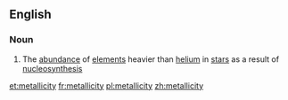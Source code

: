 ==English==

===Noun===
{{wikipedia}}
{{en-noun|metallicities}}

#{{astronomy}} The [[abundance]] of [[element]]s heavier than [[helium]] in [[star]]s as a result of [[nucleosynthesis]]

[[et:metallicity]]
[[fr:metallicity]]
[[pl:metallicity]]
[[zh:metallicity]]